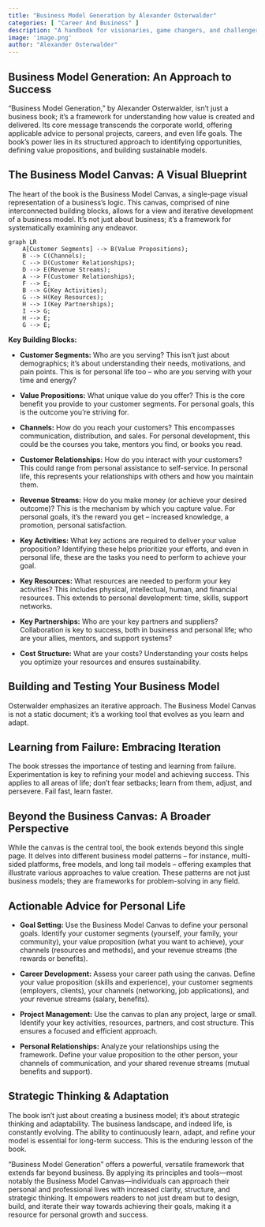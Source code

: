 ```yaml
---
title: "Business Model Generation by Alexander Osterwalder"
categories: [ "Career And Business" ]
description: "A handbook for visionaries, game changers, and challengers"
image: 'image.png'
author: "Alexander Osterwalder"
---
```

## Business Model Generation: An Approach to Success

"Business Model Generation," by Alexander Osterwalder, isn't just a business book; it's a framework for understanding how value is created and delivered. Its core message transcends the corporate world, offering applicable advice to personal projects, careers, and even life goals. The book's power lies in its structured approach to identifying opportunities, defining value propositions, and building sustainable models.


## The Business Model Canvas: A Visual Blueprint

The heart of the book is the Business Model Canvas, a single-page visual representation of a business's logic.  This canvas, comprised of nine interconnected building blocks, allows for a view and iterative development of a business model.  It's not just about business; it's a framework for systematically examining any endeavor.

```mermaid
graph LR
    A[Customer Segments] --> B(Value Propositions);
    B --> C(Channels);
    C --> D(Customer Relationships);
    D --> E(Revenue Streams);
    A --> F(Customer Relationships);
    F --> E;
    B --> G(Key Activities);
    G --> H(Key Resources);
    H --> I(Key Partnerships);
    I --> G;
    H --> E;
    G --> E;

```

**Key Building Blocks:**

* **Customer Segments:** Who are you serving? This isn't just about demographics; it's about understanding their needs, motivations, and pain points. This is for personal life too – who are *you* serving with your time and energy?

* **Value Propositions:** What unique value do you offer? This is the core benefit you provide to your customer segments. For personal goals, this is the outcome you're striving for.

* **Channels:** How do you reach your customers? This encompasses communication, distribution, and sales. For personal development, this could be the courses you take, mentors you find, or books you read.

* **Customer Relationships:** How do you interact with your customers? This could range from personal assistance to self-service. In personal life, this represents your relationships with others and how you maintain them.

* **Revenue Streams:** How do you make money (or achieve your desired outcome)? This is the mechanism by which you capture value. For personal goals, it's the reward you get – increased knowledge, a promotion, personal satisfaction.

* **Key Activities:** What key actions are required to deliver your value proposition?  Identifying these helps prioritize your efforts, and even in personal life, these are the tasks you need to perform to achieve your goal.

* **Key Resources:** What resources are needed to perform your key activities? This includes physical, intellectual, human, and financial resources.  This extends to personal development: time, skills, support networks.

* **Key Partnerships:** Who are your key partners and suppliers?  Collaboration is key to success, both in business and personal life; who are your allies, mentors, and support systems?

* **Cost Structure:** What are your costs? Understanding your costs helps you optimize your resources and ensures sustainability.


## Building and Testing Your Business Model

Osterwalder emphasizes an iterative approach. The Business Model Canvas is not a static document; it’s a working tool that evolves as you learn and adapt.


## Learning from Failure: Embracing Iteration

The book stresses the importance of testing and learning from failure.  Experimentation is key to refining your model and achieving success. This applies to all areas of life; don't fear setbacks; learn from them, adjust, and persevere.  Fail fast, learn faster.


## Beyond the Business Canvas: A Broader Perspective

While the canvas is the central tool, the book extends beyond this single page. It delves into different business model patterns – for instance, multi-sided platforms, free models, and long tail models – offering examples that illustrate various approaches to value creation. These patterns are not just business models; they are frameworks for problem-solving in any field.

## Actionable Advice for Personal Life

* **Goal Setting:** Use the Business Model Canvas to define your personal goals. Identify your customer segments (yourself, your family, your community), your value proposition (what you want to achieve), your channels (resources and methods), and your revenue streams (the rewards or benefits).

* **Career Development:**  Assess your career path using the canvas. Define your value proposition (skills and experience), your customer segments (employers, clients), your channels (networking, job applications), and your revenue streams (salary, benefits).

* **Project Management:** Use the canvas to plan any project, large or small.  Identify your key activities, resources, partners, and cost structure.  This ensures a focused and efficient approach.

* **Personal Relationships:**  Analyze your relationships using the framework. Define your value proposition to the other person, your channels of communication, and your shared revenue streams (mutual benefits and support).


##  Strategic Thinking & Adaptation

The book isn't just about creating a business model; it's about strategic thinking and adaptability. The business landscape, and indeed life, is constantly evolving. The ability to continuously learn, adapt, and refine your model is essential for long-term success. This is the enduring lesson of the book.




"Business Model Generation" offers a powerful, versatile framework that extends far beyond business. By applying its principles and tools—most notably the Business Model Canvas—individuals can approach their personal and professional lives with increased clarity, structure, and strategic thinking. It empowers readers to not just dream but to design, build, and iterate their way towards achieving their goals, making it a resource for personal growth and success.

